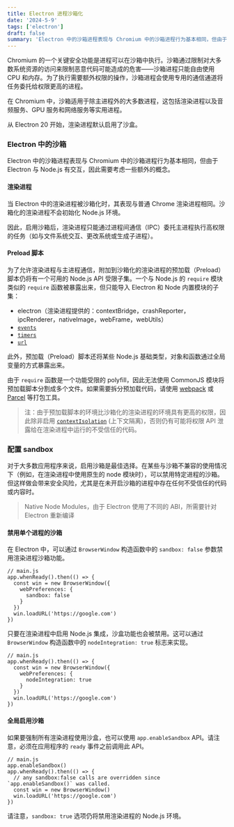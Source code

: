 ```yaml
---
title: Electron 进程沙箱化
date: '2024-5-9'
tags: ['electron']
draft: false
summary: 'Electron 中的沙箱进程表现与 Chromium 中的沙箱进程行为基本相同，但由于 Electron 与 Node.js 有交互，因此需要考虑一些额外的概念。'
---
```


Chromium 的一个关键安全功能是进程可以在沙箱中执行。沙箱通过限制对大多数系统资源的访问来限制恶意代码可能造成的危害——沙箱进程只能自由使用 CPU 和内存。为了执行需要额外权限的操作，沙箱进程会使用专用的通信通道将任务委托给权限更高的进程。

在 Chromium 中，沙箱适用于除主进程外的大多数进程，这包括渲染进程以及音频服务、GPU 服务和网络服务等实用进程。

从 Electron 20 开始，渲染进程默认启用了沙盒。

### Electron 中的沙箱

Electron 中的沙箱进程表现与 Chromium 中的沙箱进程行为基本相同，但由于 Electron 与 Node.js 有交互，因此需要考虑一些额外的概念。

#### 渲染进程

当 Electron 中的渲染进程被沙箱化时，其表现与普通 Chrome 渲染进程相同。沙箱化的渲染进程不会初始化 Node.js 环境。

因此，启用沙箱后，渲染进程只能通过进程间通信（IPC）委托主进程执行高权限的任务（如与文件系统交互、更改系统或生成子进程）。

#### Preload 脚本

为了允许渲染进程与主进程通信，附加到沙箱化的渲染进程的预加载（Preload）脚本仍将有一个可用的 Node.js API 受限子集。一个与 Node.js 的 `require` 模块类似的 `require` 函数被暴露出来，但只能导入 Electron 和 Node 内置模块的子集：

- electron（渲染进程提供的：contextBridge，crashReporter，ipcRenderer，nativeImage，webFrame，webUtils）
- [`events`](https://nodejs.org/api/events.html)
- [`timers`](https://nodejs.org/api/timers.html)
- [`url`](https://nodejs.org/api/url.html)

此外，预加载（Preload）脚本还将某些 Node.js 基础类型，对象和函数通过全局变量的方式暴露出来。

由于 `require` 函数是一个功能受限的 polyfill，因此无法使用 CommonJS 模块将预加载脚本分割成多个文件。如果需要拆分预加载代码，请使用 [webpack](https://webpack.js.org/) 或 [Parcel](https://parceljs.org/) 等打包工具。

> 注：由于预加载脚本的环境比沙箱化的渲染进程的环境具有更高的权限，因此除非启用 [`contextIsolation`](https://www.electronjs.org/docs/latest/tutorial/context-isolation) (上下文隔离)，否则仍有可能将权限 API 泄露给在渲染进程中运行的不受信任的代码。

### 配置 sandbox

对于大多数应用程序来说，启用沙箱是最佳选择。在某些与沙箱不兼容的使用情况下（例如，在渲染进程中使用原生的 node 模块时），可以禁用特定进程的沙箱。但这样做会带来安全风险，尤其是在未开启沙箱的进程中存在任何不受信任的代码或内容时。

> Native Node Modules，由于 Electron 使用了不同的 ABI，所需要针对 Electron 重新编译

#### 禁用单个进程的沙箱

在 Electron 中，可以通过 `BrowserWindow` 构造函数中的 `sandbox: false` 参数禁用渲染进程沙箱功能。

```
// main.js
app.whenReady().then(() => {
  const win = new BrowserWindow({
    webPreferences: {
      sandbox: false
    }
  })
  win.loadURL('https://google.com')
})
```

只要在渲染进程中启用 Node.js 集成，沙盒功能也会被禁用。这可以通过 `BrowserWindow` 构造函数中的 `nodeIntegration: true` 标志来实现。

```
// main.js
app.whenReady().then(() => {
  const win = new BrowserWindow({
    webPreferences: {
      nodeIntegration: true
    }
  })
  win.loadURL('https://google.com')
}) 
```

#### 全局启用沙箱

如果要强制所有渲染进程使用沙盒，也可以使用 `app.enableSandbox` API。请注意，必须在应用程序的 `ready` 事件之前调用此 API。

```
// main.js
app.enableSandbox()
app.whenReady().then(() => {
  // any sandbox:false calls are overridden since `app.enableSandbox()` was called.
  const win = new BrowserWindow()
  win.loadURL('https://google.com')
})
```

请注意，`sandbox: true` 选项仍将禁用渲染进程的 Node.js 环境。